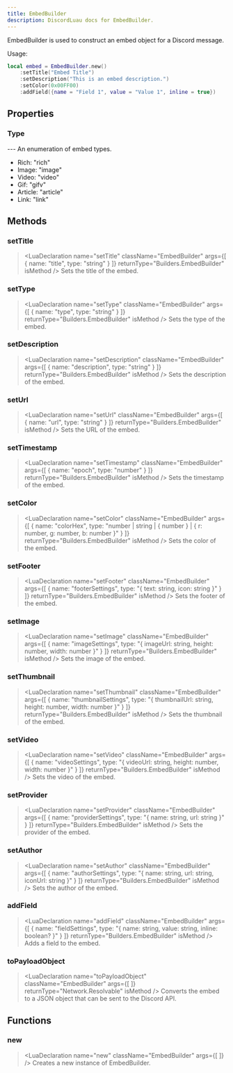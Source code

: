 ```yaml
---
title: EmbedBuilder
description: DiscordLuau docs for EmbedBuilder.
---
```

[//]: # (This file was automatically compiled through the Generator luau code under this repository)
[//]: # (if you want to edit the documentation of discord-luau, please write changes)
[//]: # (to the discord-luau repository itself, we extract the comments from discord-luau and translate)
[//]: # (them into markdown files that Nextra can interpret!)

[//]: # (----- DOCUMENT IMPORTS ----- )


[//]: # (----- DOCUMENT DESCRIPTION ----- )

EmbedBuilder is used to construct an embed object for a Discord message.

Usage:
```lua
local embed = EmbedBuilder.new()
	:setTitle("Embed Title")
	:setDescription("This is an embed description.")
	:setColor(0x00FF00)
	:addField({name = "Field 1", value = "Value 1", inline = true})
```

[//]: # (----- DOCUMENT PROPERTIES ----- )

## Properties

### Type

<LuaProperty name="EmbedBuilder.Type" type="table" />
---
An enumeration of embed types.

- Rich: "rich"
- Image: "image"
- Video: "video"
- Gif: "gifv"
- Article: "article"
- Link: "link"

[//]: # (----- DOCUMENT METHODS ----- )

## Methods

### setTitle

> <LuaDeclaration name="setTitle" className="EmbedBuilder" args={[ { name: "title", type: "string" } ]} returnType="Builders.EmbedBuilder" isMethod />
Sets the title of the embed.
### setType

> <LuaDeclaration name="setType" className="EmbedBuilder" args={[ { name: "type", type: "string" } ]} returnType="Builders.EmbedBuilder" isMethod />
Sets the type of the embed.
### setDescription

> <LuaDeclaration name="setDescription" className="EmbedBuilder" args={[ { name: "description", type: "string" } ]} returnType="Builders.EmbedBuilder" isMethod />
Sets the description of the embed.
### setUrl

> <LuaDeclaration name="setUrl" className="EmbedBuilder" args={[ { name: "url", type: "string" } ]} returnType="Builders.EmbedBuilder" isMethod />
Sets the URL of the embed.
### setTimestamp

> <LuaDeclaration name="setTimestamp" className="EmbedBuilder" args={[ { name: "epoch", type: "number" } ]} returnType="Builders.EmbedBuilder" isMethod />
Sets the timestamp of the embed.
### setColor

> <LuaDeclaration name="setColor" className="EmbedBuilder" args={[ { name: "colorHex", type: "number | string | { number } | { r: number, g: number, b: number }" } ]} returnType="Builders.EmbedBuilder" isMethod />
Sets the color of the embed.
### setFooter

> <LuaDeclaration name="setFooter" className="EmbedBuilder" args={[ { name: "footerSettings", type: "{ text: string, icon: string }" } ]} returnType="Builders.EmbedBuilder" isMethod />
Sets the footer of the embed.
### setImage

> <LuaDeclaration name="setImage" className="EmbedBuilder" args={[ { name: "imageSettings", type: "{ imageUrl: string, height: number, width: number }" } ]} returnType="Builders.EmbedBuilder" isMethod />
Sets the image of the embed.
### setThumbnail

> <LuaDeclaration name="setThumbnail" className="EmbedBuilder" args={[ { name: "thumbnailSettings", type: "{ thumbnailUrl: string, height: number, width: number }" } ]} returnType="Builders.EmbedBuilder" isMethod />
Sets the thumbnail of the embed.
### setVideo

> <LuaDeclaration name="setVideo" className="EmbedBuilder" args={[ { name: "videoSettings", type: "{ videoUrl: string, height: number, width: number }" } ]} returnType="Builders.EmbedBuilder" isMethod />
Sets the video of the embed.
### setProvider

> <LuaDeclaration name="setProvider" className="EmbedBuilder" args={[ { name: "providerSettings", type: "{ name: string, url: string }" } ]} returnType="Builders.EmbedBuilder" isMethod />
Sets the provider of the embed.
### setAuthor

> <LuaDeclaration name="setAuthor" className="EmbedBuilder" args={[ { name: "authorSettings", type: "{ name: string, url: string, iconUrl: string }" } ]} returnType="Builders.EmbedBuilder" isMethod />
Sets the author of the embed.
### addField

> <LuaDeclaration name="addField" className="EmbedBuilder" args={[ { name: "fieldSettings", type: "{ name: string, value: string, inline: boolean? }" } ]} returnType="Builders.EmbedBuilder" isMethod />
Adds a field to the embed.
### toPayloadObject

> <LuaDeclaration name="toPayloadObject" className="EmbedBuilder" args={[  ]} returnType="Network.Resolvable" isMethod />
Converts the embed to a JSON object that can be sent to the Discord API.

[//]: # (----- DOCUMENT FUNCTIONS ----- )

## Functions

### new

> <LuaDeclaration name="new" className="EmbedBuilder" args={[  ]} />
Creates a new instance of EmbedBuilder.

